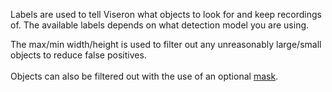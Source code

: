 

Labels are used to tell Viseron what objects to look for and keep recordings of.
The available labels depends on what detection model you are using.

The max/min width/height is used to filter out any unreasonably large/small objects to reduce false positives.<br></br>
Objects can also be filtered out with the use of an optional [mask](#object-detector-mask).

<AvailableLabels
    showLabels={props.showLabels}
    labelPath={props.labelPath}
    extras={props.extras}
/>
